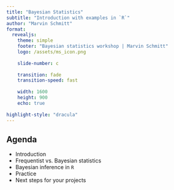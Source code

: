 ```yaml
---
title: "Bayesian Statistics"
subtitle: "Introduction with examples in `R`"
author: "Marvin Schmitt"
format:
  revealjs:
    theme: simple
    footer: "Bayesian statistics workshop | Marvin Schmitt"
    logo: /assets/ms_icon.png
    
    slide-number: c
    
    transition: fade
    transition-speed: fast
    
    width: 1600
    height: 900
    echo: true
    
highlight-style: "dracula"
---
```


## Agenda

- Introduction
- Frequentist vs. Bayesian statistics
- Bayesian inference in `R`
- Practice
- Next steps for your projects
